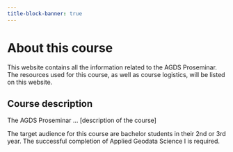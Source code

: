 ```yaml
---
title-block-banner: true
---
```


# About this course {.unnumbered}

This website contains all the information related to the AGDS Proseminar. The resources used for this course, as well as course logistics, will be listed on this website.


## Course description

The AGDS Proseminar ... [description of the course]

The target audience for this course are bachelor students in their 2nd or 3rd year. The successful completion of Applied Geodata Science I is required.